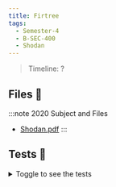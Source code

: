 ```yaml
---
title: Firtree
tags:
  - Semester-4
  - B-SEC-400
  - Shodan
---
```

> Timeline: ?


## Files 📂

:::note 2020 Subject and Files
- [Shodan.pdf](https://github.com/Studio-17/Epitech-Subjects/raw/main/Semester-4/B-SEC-400/Shodan/Shodan.pdf)
:::

## Tests 🤖
<details>
  <summary>Toggle to see the tests</summary>
  <div>
Yo
  </div>
</details>


